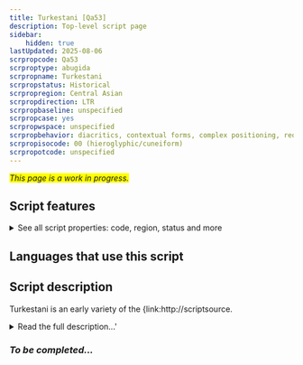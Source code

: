 ```yaml
---
title: Turkestani [Qa53]
description: Top-level script page
sidebar:
    hidden: true
lastUpdated: 2025-08-06
scrpropcode: Qa53
scrproptype: abugida
scrpropname: Turkestani
scrpropstatus: Historical
scrpropregion: Central Asian
scrpropdirection: LTR
scrpropbaseline: unspecified
scrpropcase: yes
scrpropwspace: unspecified
scrpropbehavior: diacritics, contextual forms, complex positioning, required ligatures
scrpropisocode: 00 (hieroglyphic/cuneiform)
scrpropotcode: unspecified
---
```


<span style='background-color:yellow'>_This page is a work in progress._</span>


## Script features

<details>
<summary> See all script properties: code, region, status and more</summary>
<ScriptInfo />
</details>

## Languages that use this script

<WsList script='Qa53' wsMax='5' />

## Script description

Turkestani is an early variety of the {link:http://scriptsource.

<details><summary>Read the full description...'</summary>_Not yet available._</details>

### _To be completed..._

